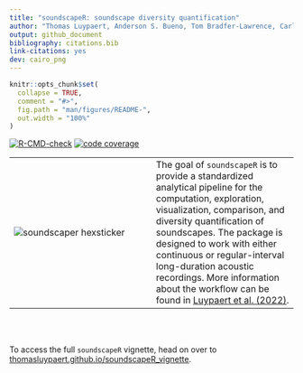 ```yaml
---
title: "soundscapeR: soundscape diversity quantification"
author: "Thomas Luypaert, Anderson S. Bueno, Tom Bradfer-Lawrence, Carlos A. Peres, Torbjørn Haugaasen"
output: github_document
bibliography: citations.bib
link-citations: yes 
dev: cairo_png
---
```


<!-- README.md is generated from README.Rmd. Please edit that file -->

```r
knitr::opts_chunk$set(
  collapse = TRUE,
  comment = "#>",
  fig.path = "man/figures/README-",
  out.width = "100%"
)
```

<!-- badges: start -->
[![R-CMD-check](https://github.com/ThomasLuypaert/soundscapeR/actions/workflows/R-CMD-check.yaml/badge.svg)](https://github.com/ThomasLuypaert/soundscapeR/actions/workflows/R-CMD-check.yaml)
[![code coverage](https://codecov.io/gh/ThomasLuypaert/soundscapeR/branch/master/graph/badge.svg)](https://codecov.io/gh/ThomasLuypaert/soundscapeR)
<!-- badges: end -->

|  |  |
|---|---|
|![soundscaper hexsticker](man/figures/soundscaper_hexsticker_2.png) |The goal of `soundscapeR` is to provide a standardized analytical pipeline for the computation, exploration, visualization, comparison, and diversity quantification of soundscapes. The package is designed to work with either continuous or regular-interval long-duration acoustic recordings. More information about the workflow can be found in [Luypaert et al. (2022)](https://besjournals.onlinelibrary.wiley.com/doi/full/10.1111/2041-210X.13924).|
\
\

To access the full `soundscapeR` vignette, head on over to [thomasluypaert.github.io/soundscapeR_vignette](https://thomasluypaert.github.io/soundscapeR_vignette/). 
